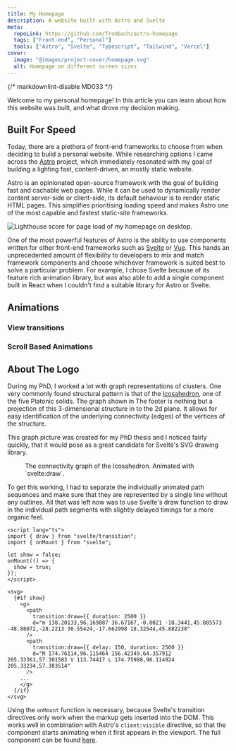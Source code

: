 ```yaml
---
title: My Homepage
description: A website built with Astro and Svelte
meta:
  repoLink: https://github.com/Trombach/astro-homepage
  tags: ["Front-end", "Personal"]
  tools: ["Astro", "Svelte", "Typescript", "Tailwind", "Vercel"]
cover:
  image: "@images/project-cover/homepage.svg"
  alt: Homepage on different screen sizes
---
```



{/* markdownlint-disable MD033 */}

Welcome to my personal homepage! In this article you can learn about how this website was built, and what drove my
decision making.

## Built For Speed

Today, there are a plethora of front-end frameworks to choose from when deciding to build a personal website. While 
researching options I came across the [Astro](https://astro.build) project, which immediately resonated with my goal of
building a lighting fast, content-driven, an mostly static website.

Astro is an opinionated open-source framework with the goal of building fast and cachable web pages. While it can be
used to dynamically render content server-side or client-side, its default behaviour is to render static HTML pages.
This simplifies prioritising loading speed and makes Astro one of the most capable and fastest static-site frameworks.

![Lighthouse score for page load of my homepage on desktop.](../../images/lighthouse.png)

One of the most powerful features of Astro is the ability to use components written for other front-end frameworks such
as [Svelte](https://svelte.dev) or [Vue](https://vuejs.org). This hands an unprecedented amount of flexibility to developers to mix and match framework components
and choose whichever framework is suited best to solve a particular problem. For example, I chose Svelte because of its
feature rich animation library, but was also able to add a single component built in React when I couldn't find a
suitable library for Astro or Svelte.

## Animations

### View transitions

### Scroll Based Animations

## About The Logo

During my PhD, I worked a lot with graph representations of clusters. One very commonly found structural pattern is that
of the [Icosahedron](https://en.wikipedia.org/wiki/Icosahedron), one of the five Platonic solids. The graph shown in The
footer is nothing but a projection of this 3-dimensional structure in to the 2d plane. It allows for easy identification
of the underlying connectivity (edges) of the vertices of the structure.

This graph picture was created for my PhD thesis and I noticed fairly quickly, that it would pose as a great candidate
for Svelte's SVG drawing library.

<figure class="w-1/2 mx-auto">
  <Graph client:visible />
  <figcaption>The connectivity graph of the Icosahedron. Animated with `svelte:draw`.</figcaption>
</figure>

To get this working, I had to separate the individually animated path sequences and make sure that they are represented
by a single line without any outlines. All that was left now was to use Svelte's draw function to draw in the individual
path segments with slightly delayed timings for a more organic feel.

```svelte
<script lang="ts">
import { draw } from "svelte/transition";
import { onMount } from "svelte";

let show = false;
onMount(() => {
  show = true;
});
</script>

<svg>
  {#if show}
    <g>
      <path
        transition:draw={{ duration: 2500 }}
        d="m 138.20133,96.169887 36.67167,-0.0021 -18.3441,45.885573 -48.88072,-28.2213 30.55424,-17.662998 18.32544,45.882238"
      />
      <path
        transition:draw={{ delay: 150, duration: 2500 }}
        d="M 174.76114,96.115464 156.42349,64.357912 205.33361,57.301583 V 113.74417 L 174.75988,96.114924 205.33234,57.303514"
      />
    ...
    </g>
  {/if}
</svg>
```

Using the `onMount` function is necessary, because Svelte's transition directives only work when the markup gets 
inserted into the DOM. This works well in combination with Astro's `client:visible` directive, so that the component
starts animating when it first appears in the viewport. The full component can be found
[here](https://github.com/Trombach/astro-homepage/blob/46c6d4e4d58af77d062f4a47c1c89290f58e59e1/src/components/Graph/Graph.svelte).

